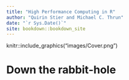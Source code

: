 ```yaml
--- 
title: "High Performance Computing in R"
author: "Quirin Stier and Michael C. Thrun"
date: "`r Sys.Date()`"
site: bookdown::bookdown_site
---
```


knitr::include_graphics("images/Cover.png")


# Down the rabbit-hole

